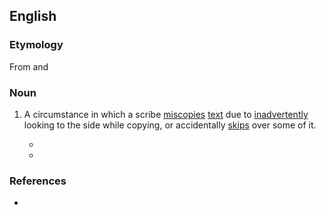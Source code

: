 ==English==

===Etymology===
From {{der|en|grc|παρά||beside}} and {{m|grc|βλέπω||to look at}}

===Noun===
{{en-noun|~|parablepses}}

# {{lb|en|paleography}} A circumstance in which a scribe [[miscopies]] [[text]] due to [[inadvertently]] looking to the side while copying, or accidentally [[skips]] over some of it.
#* {{quote-book|en|year=1978|title=Congress Volume  |author=International Organization for the Study of the Old Testament |page=400 |ISBN=9004058354 |passage=So too '''parablepses''' due to homoioteleuton in the Greek text are irrelevant for the Hebrew text.  }}
#* {{quote-book|en|year=2009|title=The Impact of Unit Delimitation on Exegesis  |author=Raymond De Hoop, Marjo Christina Annette Korpel, & Stanley E. Porter  |page=35 |ISBN=9004171622 |passage= Vertical '''parablebsis''' does not fit either, since it should be in the range of several lines (two or three lines).}}

===References===
* {{cite-book|last=Ehrman|first=Bart D.|year=2005|title=Misquoting Jesus: The Story Behind Who Changed the Bible and Why|publisher=HarperCollins|location=New York, NY|isbn=0-06-073817-0}}